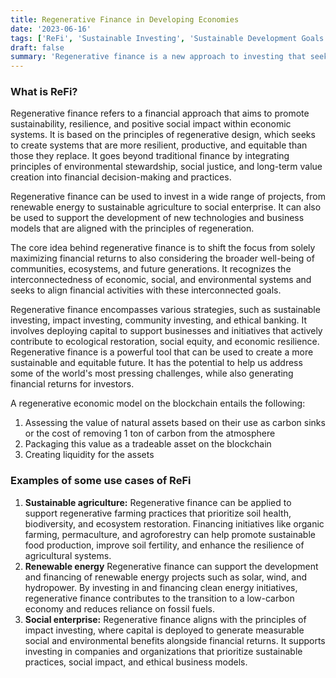 ```yaml
---
title: Regenerative Finance in Developing Economies
date: '2023-06-16'
tags: ['ReFi', 'Sustainable Investing', 'Sustainable Development Goals']
draft: false
summary: 'Regenerative finance is a new approach to investing that seeks to create positive social and environmental impact in addition to financial returns. It is based on the principles of regenerative design, which seeks to create systems that are more resilient, productive, and equitable than those they replace. In this article we look take a deep dive into the introduction to regenerative finance'
---
```


### What is ReFi?

Regenerative finance refers to a financial approach that aims to promote sustainability, resilience, and positive social impact within economic systems. It is based on the principles of regenerative design, which seeks to create systems that are more resilient, productive, and equitable than those they replace. It goes beyond traditional finance by integrating principles of environmental stewardship, social justice, and long-term value creation into financial decision-making and practices.

Regenerative finance can be used to invest in a wide range of projects, from renewable energy to sustainable agriculture to social enterprise. It can also be used to support the development of new technologies and business models that are aligned with the principles of regeneration.

The core idea behind regenerative finance is to shift the focus from solely maximizing financial returns to also considering the broader well-being of communities, ecosystems, and future generations. It recognizes the interconnectedness of economic, social, and environmental systems and seeks to align financial activities with these interconnected goals.

Regenerative finance encompasses various strategies, such as sustainable investing, impact investing, community investing, and ethical banking. It involves deploying capital to support businesses and initiatives that actively contribute to ecological restoration, social equity, and economic resilience. Regenerative finance is a powerful tool that can be used to create a more sustainable and equitable future. It has the potential to help us address some of the world's most pressing challenges, while also generating financial returns for investors.

A regenerative economic model on the blockchain entails the following:

<ol>
  <li>
    Assessing the value of natural assets based on their use as carbon sinks or the cost of removing
    1 ton of carbon from the atmosphere
  </li>
  <li>Packaging this value as a tradeable asset on the blockchain</li>
  <li>Creating liquidity for the assets</li>
</ol>

### Examples of some use cases of ReFi

<ol>
  <li>
    <strong>Sustainable agriculture:</strong> Regenerative finance can be applied to support
    regenerative farming practices that prioritize soil health, biodiversity, and ecosystem
    restoration. Financing initiatives like organic farming, permaculture, and agroforestry can help
    promote sustainable food production, improve soil fertility, and enhance the resilience of
    agricultural systems.
  </li>
  <li>
    <strong>Renewable energy</strong> Regenerative finance can support the development and financing
    of renewable energy projects such as solar, wind, and hydropower. By investing in and financing
    clean energy initiatives, regenerative finance contributes to the transition to a low-carbon
    economy and reduces reliance on fossil fuels.
  </li>
  <li>
    <strong>Social enterprise:</strong> Regenerative finance aligns with the principles of impact
    investing, where capital is deployed to generate measurable social and environmental benefits
    alongside financial returns. It supports investing in companies and organizations that
    prioritize sustainable practices, social impact, and ethical business models.
  </li>
</ol>
